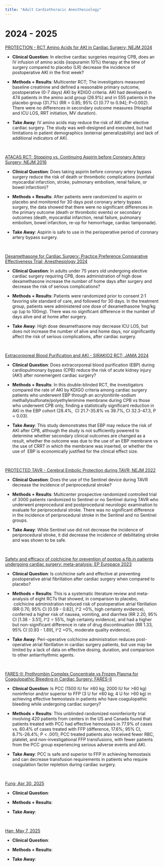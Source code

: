 ```yaml
---
title: "Adult Cardiothoracic Anesthesiology" 
---
```


# 2024 - 2025

[PROTECTION - RCT Amino Acids for AKI in Cardiac Surgery; NEJM 2024](https://www.nejm.org/doi/full/10.1056/NEJMoa2403769)

* __Clinical Question__: In elective cardiac surgeries requiring CPB, does an IV infusion of amino acids (isopuramin 10%) therapy at the time of surgery compared to placebo (LR) decrease the incidence of postoperative AKI in the first week?

* __Methods + Results__: Multicenter RCT; The investigators measured baseline creatinine and defined a reasonable primary outcome, postoperative (0-7 days) AKI by KDIGO criteria. AKI had developed in 474 patients in the amino acid group (26.9%) and in 555 patients in the placebo group (31.7%) (RR = 0.85; 95% CI [0.77 to 0.94]; P=0.002). There were no differences in secondary outcome measures (Hospital and ICU LOS, RRT initiation, MV duration).

* __Take Away__: IV amino acids may reduce the risk of AKI after elective cardiac surgery. The study was well-designed and executed, but had limitations in patient demographics (external generalizability) and lack of additional indicators of AKI.


<br>

[ATACAS RCT: Stopping vs. Continuing Aspirin before Coronary Artery Surgery; NEJM 2016](https://www.nejm.org/doi/full/10.1056/NEJMoa1507688)

* __Clinical Question__: Does taking aspirin before coronary artery bypass surgery reduce the risk of death or thrombotic complications (nonfatal myocardial infarction, stroke, pulmonary embolism, renal failure, or bowel infarction)?

* __Methods + Results__: After patients were randomized to aspirin or placebo and monitored for 30 days post coronary artery bypass surgery, the data showed that there were no significant differences in the primary outcome (death or thrombotic events) or secondary outcomes (death, myocardial infarction, renal failure, pulmonary embolism, bowel infarction, re-op for hemorrhage, cardiac tamponade).

* __Take Away__: Aspirin is safe to use in the perioperative period of coronary artery bypass surgery.


<br>

[Dexamethasone for Cardiac Surgery: Practice Preference Comparative Effectiveness Trial; Anesthesiology 2024](https://pubs.asahq.org/anesthesiology/article/141/5/859/141590/Dexamethasone-for-Cardiac-Surgery-A-Practice)

* __Clinical Question__: In adults under 75 years old undergoing elective cardiac surgery requiring CPB, does administration of high dose dexamethasone increase the number of home days after surgery and decrease the risk of serious complications?

* __Methods + Results__: Patients were randomized prior to consent 2:1 favoring site standard of care, and followed for 30 days. In the treatment group, patients were administered one dose of dexamethasone 1mg/kg up (up to 100mg). There was no significant difference in the number of days alive and at home after surgery.

* __Take Away__: High dose dexamethasone may decrease ICU LOS, but does not increase the number of alive and home days, nor significantly affect the risk of serious complications, after cardiac surgery.


<br>

[Extracorporeal Blood Purification and AKI - SIRAKIO2 RCT; JAMA 2024](https://jamanetwork.com/journals/jama/fullarticle/2824929)

* __Clinical Question__: Does extracorporeal blood purification (EBP) during cardiopulmonary bypass (CPB) reduce the risk of acute kidney injury (AKI) after nonemergent cardiac surgery?

* __Methods + Results__: In this double-blinded RCT, the investigators compared the rate of AKI by KDIGO criteria among cardiac surgery patients who underwent EBP through an acrylonitirile-sodium methallylsulfonate/polyethylenimine membrane during CPB vs those who underwent CPB only, finding a statistically significant reduction in AKI in the EBP cohort (28.4%,  CI 21.7-35.8% vs 39.7%, CI 32.3-47.3, P = 0.03).

* __Take Away__: This study demonstrates that EBP may reduce the risk of AKI after CPB, although the study is not sufficiently powered to determine whether secondary clinical outcomes are changed as a result, whether the outcome was due to the use of an EBP membrane vs the use of CRRT in which the membrane was inserted, or whether the use of  EBP is economically justified for the clinical effect size.

<br>

[PROTECTED TAVR - Cerebral Embolic Protection during TAVR; NEJM 2022](https://www.nejm.org/doi/full/10.1056/NEJMoa2204961)

* __Clinical Question__: Does the use of the Sentinel device during TAVR decrease the incidence of periprocedural stroke?

* __Methods + Results__: Multicenter prospective randomized controlled trial of 3000 patients randomized to Sentinel or no Sentinel during TAVR who underwent preprocedural and postprocedural neurologic examination to evaluate for periprocedural stroke. There was no significant difference in the incidence of periprocedural stroke in the Sentinel and no Sentinel groups.

* __Take Away__: While Sentinel use did not decrease the incidence of periprocedural stroke, it did decrease the incidence of debilitating stroke and was shown to be safe. 

<br>

[Safety and efficacy of colchicine for prevention of postop a.fib.in patients undergoing cardiac surgery: meta-analysis; EP Europace 2023](https://pmc.ncbi.nlm.nih.gov/articles/PMC10318383/)

* __Clinical Question__: Is colchicine safe and effective at preventing postoperative atrial fibrillation after cardiac surgery when compared to placebo?

* __Methods + Results__: This is a systematic literature review and meta-analysis of eight RCTs that showed, in comparison to placebo,  colchicine administration reduced risk of postoperative atrial fibrillation (RR 0.70, 95% CI [0.59 - 0.82], I^2 =0%, high certainty evidence), conferred a higher risk of nausea, vomiting, and diarrhea (RR 2.20, 95% CI [1.38 - 3.51], I^2 = 55%, high certainty evidence), and had a higher but non-significant difference in rate of drug discontinuation (RR 1.33, 95% CI [0.93 - 1.89], I^2 =0%, moderate quality evidence).

* __Take Away__: Peri-operative colchicine administration reduces post-operative atrial fibrillation in cardiac surgery patients, but use may be limited by a lack of data on effective dosing, duration, and comparison to other antiarrhythmic agents.

<br>

[FARES-II: Prothrombin Complex Concentrate vs Frozen Plasma for Coagulopathic Bleeding in Cardiac Surgery: FARES-II](https://jamanetwork.com/journals/jama/fullarticle/2832096?resultClick=1)

* __Clinical Question__: Is PCC (1500 IU for ≤60 kg; 2000 IU for >60 kg) noninferior and/or superior to FFP (3 U for ≤60 kg; 4 U for >60 kg) in achieving effective hemostasis in patients who have coagulopathic bleeding while undergoing cardiac surgery?

* __Methods + Results__: This unblinded randomized noninferiority trial involving 420 patients from centers in the US and Canada found that patients treated with PCC had effective hemostasis in 77.9% of cases vs. 60.4% of cases treated with FFP (difference, 17.6%; 95% CI, 8.7%-26.4%; P < .001); PCC treated patients also received fewer RBC, platelet, and non-investigational FFP transfusions, with fewer patients from the PCC group experiencing serious adverse events and AKI.

* __Take Away__: PCC is safe and superior to FFP in achieving hemostasis and can decrease transfusion requirements in patients who require coagulation factor repletion during cardiac surgery.

<br>

[Fung; Apr 30, 2025]()

* __Clinical Question__: 

* __Methods + Results__:

* __Take Away__:

<br>

[Han; May 7, 2025]()

* __Clinical Question__: 

* __Methods + Results__:

* __Take Away__:
